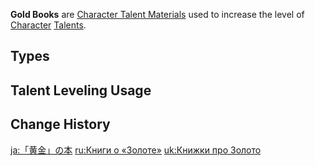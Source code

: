 {{Terminology Infobox
|image        = <gallery>
Item Teachings of Gold.png|Teachings
Item Guide to Gold.png|Guide
Item Philosophies of Gold.png|Philosophies
</gallery>
|type         = Item Groups
|type2        = Character Talent Materials
|type3        = Talent Books
|type4        = Talent Book Groups
|day1         = Wednesday
|day2         = Saturday
|day3         = Sunday
|source1      = Taishan Mansion
}}
'''Gold Books''' are [[Character Talent Material]]s used to increase the level of [[Character]] [[Talents]].

==Types==
{{Material Quality
|2=Teachings of Gold
|3=Guide to Gold
|4=Philosophies of Gold
}}

==Talent Leveling Usage==
{{Talent Leveling Usage|item=Teachings of Gold|item2=Guide to Gold|item3=Philosophies of Gold|or=yes}}

==Change History==
{{Change History|1.0}}
[[Category:Gold Books| ]]

[[ja:「黄金」の本]]
[[ru:Книги о «Золоте»]]
[[uk:Книжки про Золото]]